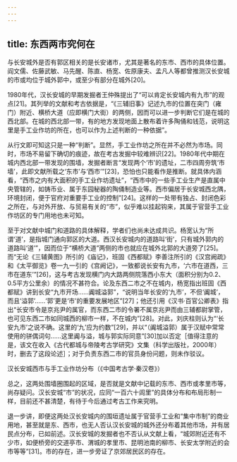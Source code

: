 ```yaml
---
---
---
```

title: 东西两市究何在
---




与长安城外是否有郭区相关的是长安诸市，尤其是著名的东市、西市的具体位置。阎文儒、佐藤武敏、马先醒、陈直、杨宽、佐原康夫、孟凡人等都曾推测汉长安城的市或均位于城外郭中，或至少有部分在城外[20]。

1980年代，汉长安城的早期发掘者王仲殊提出了“可以肯定长安城内有九市”的观点[21]。其列举的文献和考古依据是，“《三辅旧事》记述九市的位置在突门（雍门）附近、横桥大道（应即横门大街）的两侧，因而可以进一步判断它们是在城的西北部。在城的西北部一带，有的地方发现地面上散布着许多陶俑和钱范，说明这里是手工业作坊的所在，也可以作为上述判断的一种依据”。

从行文即可知这只是一种“判断”。显然，手工业作坊之所在并不必然为市场。同时，市场不易留下确切的痕迹，故在考古发掘中较难辨识[22]。1980年代中期在城内西北部一带发现的围墙，发掘者断言“发现两个‘市’的遗址，二市四周夯筑‘市墙’，此即文献所载之‘东市’与‘西市’”[23]，恐怕也只能看作是推断。就具体内涵看，“西市之内有大面积的手工业作坊遗址”，“西市中的一些手工业生产是直属中央管辖的，如铸币业、属于东园秘器的陶俑制造业等。西市偏居于长安城西北隅，环境封闭，便于官府对重要手工业的控制”[24]。这样的一处带有独占、封闭色彩之所在，与对外开放、与贸易有关的“市”，似乎难以挂起钩来，其属于官营手工业作坊区的专门用地也未可知。

至于对文献中城门和道路的具体解释，学者们也尚未达成共识。杨宽认为“所谓‘道’，是指城门通向郭区的大道。西汉长安城内的道路叫‘街’，只有城外郭内的道路叫‘道’”，因而位于“横桥大道”两侧的市也就应在城外北郭的大道旁了[25]。而“无论《三辅黄图》所引的《庙记》，班固《西都赋》李善注所引的《汉宫阙疏》和《太平御览》卷一九一引的《宫阙记》，一致都说长安有九市，‘六市在道西，三市在道东’”[26]，这与考古发现横门内大路两侧院落西小东大（面积分别为0.2、0.5平方公里余）的情况不甚符合。论及东西二市之不在城内，杨宽指出班固《西都赋》讲到长安“九市开场……阗城溢郭”，“说明当年长安的‘九市’，不但‘阗城’，而且‘溢郭’……‘郭’更是‘市’的重要发展地区”[27]；他还引用《汉书·百官公卿表》指出“长安市令是京兆尹的属官，而东西二市的令署不属京兆尹而由三辅都尉掌管，也可见东西二市如同城西的柳市一样，不在城内”[28]。对此，刘庆柱则认为“‘长安九市’之说不确。这里的‘九’应为约数”[29]，并以“（阗城溢郭）属于汉赋中常常使用的骈偶词句……这里阗与溢，城与郭实际同意”[30]加以否定［值得注意的是，该文在收入《古代都城与帝陵考古学研究》文集（科学出版社，2000年）时，删去了这段论述］；对于负责东西二市的官员身份问题，则未作驳议。



汉长安城西市与手工业作坊分布（《中国考古学·秦汉卷》）

总之，这两处围墙圈围起的区域，是否就是文献中记载的东市、西市或孝里市等，尚存疑问。汉长安城“市”的状况，应同“一百六十闾里”的具体分布和布局形制一样，目前还不甚清楚，有待于今后通过考古工作来究明。

退一步讲，即便这两处汉长安城内的围垣遗址属于官营手工业和“集中市制”的商业用地，甚至就是东、西市，也无人否认汉长安城的城外还分布着其他市场，并有居民点分布，已如前述。汉长安城的发掘者也不否认从文献上看，“城郊附近还有不少市，如便桥旁的交道亭市、渭城的孝里市、昆明池南的柳市、长安太学附近的会市等等”[31]。市的存在，进一步旁证了京郊居民区的存在。